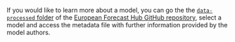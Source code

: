 <!--- Footer about GitHub repository and where to find data for individual 
models --->
If you would like to learn more about a model, you can go the the
[`data-processed` folder](https://github.com/european-modelling-hubs/covid19-forecast-hub-europe) of the
[European Forecast Hub GitHub repository](https://github.com/european-modelling-hubs/covid19-forecast-hub-europe), select a model and access the metadata file with further
information provided by the model authors.
